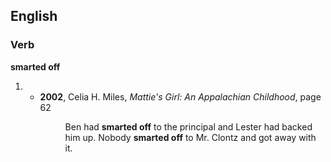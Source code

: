 ==English==

===Verb===
'''smarted off'''

# {{past of|smart off}}
#* '''2002''', Celia H. Miles, ''Mattie's Girl: An Appalachian Childhood'', page 62
#*: Ben had '''smarted off''' to the principal and Lester had backed him up. Nobody '''smarted off''' to Mr. Clontz and got away with it.
{{count page|[[Wiktionary:Page count]]}}